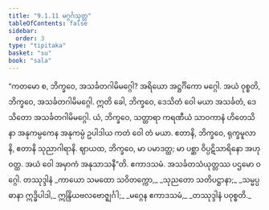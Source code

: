 ```yaml
---
title: "9.1.11 မဂ္ဂင်္ဂသုတ္တ"
tableOfContents: false
sidebar:
  order: 3
type: "tipitaka"
basket: "su"
book: "sala"
---
```



<DynamicBreadcrumb />

<Division number="376" book="sala">

<Paragraph number="1691" book="sala">
“ကတမော စ, ဘိက္ခဝေ, အသင်္ခတဂါမိမဂ္ဂေါ? အရိယော အဋ္ဌင်္ဂိကော မဂ္ဂေါ. အယံ ဝုစ္စတိ, ဘိက္ခဝေ, အသင်္ခတဂါမိမဂ္ဂေါ. ဣတိ ခေါ, ဘိက္ခဝေ, ဒေသိတံ ဝေါ မယာ အသင်္ခတံ, ဒေသိတော အသင်္ခတဂါမိမဂ္ဂေါ. ယံ, ဘိက္ခဝေ, သတ္ထာရာ ကရဏီယံ သာဝကာနံ ဟိတေသိနာ အနုကမ္ပကေန အနုကမ္ပံ ဥပါဒါယ ကတံ ဝေါ တံ မယာ. ဧတာနိ, ဘိက္ခဝေ, ရုက္ခမူလာနိ, ဧတာနိ သုညာဂါရာနိ. ဈာယထ, ဘိက္ခဝေ, မာ ပမာဒတ္ထ; မာ ပစ္ဆာ ဝိပ္ပဋိသာရိနော အဟုဝတ္ထ. အယံ ဝေါ အမှာကံ အနုသာသနီ”တိ.

</Paragraph>
</Division>

<Paragraph number="1692" type="center" book="sala">
ဧကာဒသမံ.



</Paragraph>

<Paragraph number="1693" type="center" book="sala">
အသင်္ခတသံယုတ္တဿ ပဌမော ဝဂ္ဂေါ.



</Paragraph>

<Paragraph number="1694" type="center" book="sala">
တဿုဒ္ဒါနံ


</Paragraph>

<Paragraph number="1695" type="verses" book="sala">
_ကာယော သမထော သဝိတက္ကော,_  
_သုညတော သတိပဋ္ဌာနာ;_  
_သမ္မပ္ပဓာနာ ဣဒ္ဓိပါဒါ,_  
ဣန္ဒြိယဗလဗောဇ္ဈင်္ဂါ;_  
_မဂ္ဂေန ဧကာဒသမံ,_  
_တဿုဒ္ဒါနံ ပဝုစ္စတိ._
</Paragraph>